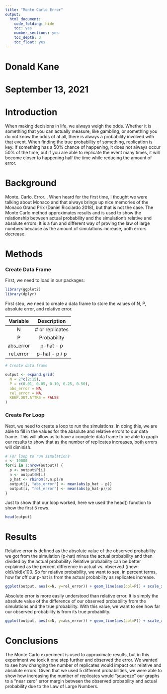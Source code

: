 ```yaml
---
title: "Monte Carlo Error"
output:
  html_document:
    code_folding: hide
    toc: yes
    number_sections: yes
    toc_depth: 3
    toc_float: yes
---
```

# Donald Kane
# September 13, 2021

# Introduction

  When making decisions in life, we always weigh the odds. Whether it is something that you can actually measure, like gambling, or something you do not know the odds of at all, there is always a probability involved with that event. When finding the true probability of something, replication is key. If something has a 50% chance of happening, it does not always occur 50% of the time, but if you are able to replicate the event many times, it will become closer to happening half the time while reducing the amount of error.

# Background

  Monte. Carlo. Error...
  When heard for the first time, I thought we were talking about Monaco and that always brings up nice memories of the Monaco Grand Prix (Daniel Ricciardo 2018), but that is not the case. The Monte Carlo method approximates results and is used to show the relationship between actual probability and the simulation's relative and absolute errors. It is a fun and different way of proving the law of large numbers because as the amount of simulations increase, both errors decrease.

# Methods

### Create Data Frame

First, we need to load in our packages:

```r
library(ggplot2)
library(dplyr)
```

  First step, we need to create a data frame to store the values of N, P, absolute error, and relative error.

| Variable | Description 
|:---:|:---:|
|  N  |   # or replicates 
|  P  |   Probability 
|  abs_error  |   p-hat - p 
|  rel_error  |   p-hat - p / p 


```r
# Create data frame

output <- expand.grid(
  N = 2^c(2:15),
  P = c(0.01, 0.05, 0.10, 0.25, 0.50),
  abs_error = NA,
  rel_error = NA,
  KEEP.OUT.ATTRS = FALSE
)
```

### Create For Loop

  Next, we need to create a loop to run the simulations. In doing this, we are able to fill in the values for the absolute and relative errors to our data frame. This will allow us to have a complete data frame to be able to graph our results to show that as the number of replicates increases, both errors will diminish.

``` r
# For loop to run simulations
r <- 10000
for(i in 1:nrow(output)) {
  p <- output$P[i]
  n <- output$N[i]
  p_hat <- rbinom(r,n,p)/n
  output[i, "abs_error"] <- mean(abs(p_hat - p)) 
  output[i, "rel_error"] <- mean(abs(p_hat-p)/p) 
}
```

Just to show that our loop worked, here we used the head() function to show the first 5 rows.

``` r
head(output)
```

# Results

  Relative error is defined as the absolute value of the observed probability we got from the simulation (p-hat) minus the actual probability and then divided by the actual probability. Relative probability can be better explained as the percent difference in actual vs. observed ((new-old)/old)x100. So for relative probability, we want to see, in percent terms, how far off our p-hat is from the actual probability as replicates increase.

``` r
ggplot(output, aes(x=N, y=rel_error)) + geom_line(aes(col=P)) + scale_x_continuous(trans='log2') + ggtitle("Relative Error")

```

  Absolute error is more easily understood than relative error. It is simply the absolute value of the difference of our observed probability from the simulations and the true probability. With this value, we want to see how far our observed probability is from its true probability.

``` r
ggplot(output, aes(x=N, y=abs_error)) + geom_line(aes(col=P)) + scale_x_continuous(trans='log2') + ggtitle("Absolute Error")

```

# Conclusions

The Monte Carlo experiment is used to approximate results, but in this experiment we took it one step further and observed the error. We wanted to see how changing the number of replicates would impact our relative and absolute errors. Given that we used 5 different probabilities, we were able to show how increasing the number of replicates would "squeeze" our graphs to a "near zero" error margin between the observed probability and actual probability due to the Law of Large Numbers.